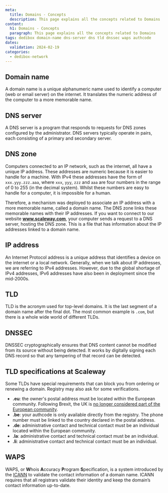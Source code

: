 ```yaml
---
meta:
  title: Domains - Concepts
  description: This page explains all the concepts related to Domains
content:
  h1: Domains - Concepts
  paragraph: This page explains all the concepts related to Domains
tags: dedibox domain-name dns-server dns tld dnssec waps authcode
dates:
  validation: 2024-02-19
categories:
  - dedibox-network
---
```


## Domain name

A domain name is a unique alphanumeric name used to identify a computer (web or email server) on the internet. It translates the numeric address of the computer to a more memorable name.

## DNS server

A DNS server is a program that responds to requests for DNS zones configured by the administrator. DNS servers typically operate in pairs, each consisting of a primary and secondary server.

## DNS zone

Computers connected to an IP network, such as the internet, all have a unique IP address.
These addresses are numeric because it is easier to handle for a machine. With IPv4 these addresses have the form of `xxx.yyy.zzz.aaa`, where `xxx`, `yyy`, `zzz` and `aaa` are four numbers in the range of 0 to 255 (in the decimal system). Whilst these numbers are easy to handle for a computer, it is impossible for a human.

Therefore, a mechanism was deployed to associate an IP address with a more memorable name, called a domain name.
The DNS zone links these memorable names with their IP addresses.
If you want to connect to our website **www.scaleway.com**, your computer sends a request to a DNS server, hosting the DNS zone.
This is a file that has information about the IP addresses linked to a domain name.

## IP address

An Internet Protocol address is a unique address that identifies a device on the internet or a local network. Generally, when we talk about IP addresses, we are referring to IPv4 addresses. However, due to the global shortage of IPv4 addresses, IPv6 addresses have also been in deployment since the mid-2000s.

## TLD 

TLD is the acronym used for top-level domains. It is the last segment of a domain name after the final dot. The most common example is `.com`, but there is a whole wide world of different TLDs.

## DNSSEC

DNSSEC cryptographically ensures that DNS content cannot be modified from its source without being detected. It works by digitally signing each DNS record so that any tampering of that record can be detected.

## TLD specifications at Scaleway

Some TLDs have special requirements that can block you from ordering or renewing a domain. Registry may also ask for some verifications.

- **.eu**: the owner's postal address must be located within the European community. Following Brexit, the UK is [no longer considered part of the European community](https://eurid.eu/en/register-a-eu-domain/brexit-notice/).
- **.be**: your authcode is only available directly from the registry. The phone number must be linked to the country declared in the postal address.
- **.de**: administrative contact and technical contact must be an individual located within the European community.
- **.la**: administrative contact and technical contact must be an individual.
- **.li**: administrative contact and technical contact must be an individual.

## WAPS

WAPS, or **W**hois **A**ccuracy **P**rogram **S**pecification, is a system introduced by the [ICANN](https://www.icann.org/) to validate the contact information of a domain name. ICANN requires that all registrars validate their identity and keep the domain’s contact information up-to-date.